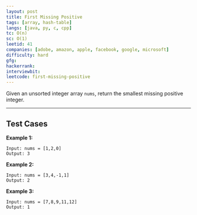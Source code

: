 ```yaml
---
layout: post
title: First Missing Positive
tags: [array, hash-table]
langs: [java, py, c, cpp]
tc: O(n)
sc: O(1)
leetid: 41
companies: [adobe, amazon, apple, facebook, google, microsoft]
difficulty: hard
gfg: 
hackerrank: 
interviewbit: 
leetcode: first-missing-positive
---
```


Given an unsorted integer array `nums`, return the smallest missing positive integer.

---
## Test Cases

**Example 1:**
```
Input: nums = [1,2,0]
Output: 3
```

**Example 2:**
```
Input: nums = [3,4,-1,1]
Output: 2
```

**Example 3:**
```
Input: nums = [7,8,9,11,12]
Output: 1
```